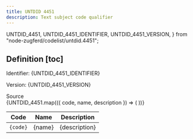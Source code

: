 ```yaml
---
title: UNTDID 4451
description: Text subject code qualifier
---
```


  UNTDID_4451,
  UNTDID_4451_IDENTIFIER,
  UNTDID_4451_VERSION,
} from "node-zugferd/codelist/untdid.4451";

## Definition [toc]

Identifier: <span className="text-fd-muted-foreground">{UNTDID_4451_IDENTIFIER}</span>

Version: <span className="text-fd-muted-foreground">{UNTDID_4451_VERSION}</span>

<div className="w-fit">
  <Link
    href="https://www.xrepository.de/details/urn:xoev-de:kosit:codeliste:untdid.4451"
    target="_blank"
  >
    Source
  </Link>
</div>

<table>
  <thead>
    <tr>
      <th>Code</th>
      <th>Name</th>
      <th>Description</th>
    </tr>
  </thead>
  <tbody>
    {UNTDID_4451.map(({ code, name, description }) => (
      <tr key={code}>
        <td className="text-center">
          <code>{code}</code>
        </td>
        <td>{name}</td>
        <td>{description}</td>
      </tr>
    ))}
  </tbody>
</table>
